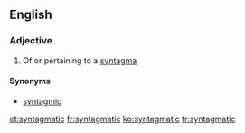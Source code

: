 ==English==

===Adjective===
{{en-adj}}

# Of or pertaining to a [[syntagma]]

====Synonyms====
* [[syntagmic]]

[[et:syntagmatic]]
[[fr:syntagmatic]]
[[ko:syntagmatic]]
[[tr:syntagmatic]]